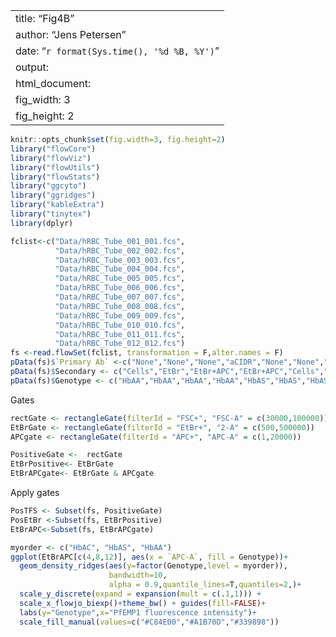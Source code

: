 
---
title: "Fig4B"
author: "Jens Petersen"
date: "`r format(Sys.time(), '%d %B, %Y')`"
output:
  html_document:
fig_width: 3
fig_height: 2
---

```{r, warning=FALSE, message=FALSE}
knitr::opts_chunk$set(fig.width=3, fig.height=2) 
library("flowCore")
library("flowViz")
library("flowUtils")
library("flowStats")
library("ggcyto")
library("ggridges")
library("kableExtra")
library("tinytex")
library(dplyr)

```


```{r}
fclist<-c("Data/hRBC_Tube_001_001.fcs",
          "Data/hRBC_Tube_002_002.fcs",
          "Data/hRBC_Tube_003_003.fcs",
          "Data/hRBC_Tube_004_004.fcs",
          "Data/hRBC_Tube_005_005.fcs",
          "Data/hRBC_Tube_006_006.fcs",
          "Data/hRBC_Tube_007_007.fcs",
          "Data/hRBC_Tube_008_008.fcs",
          "Data/hRBC_Tube_009_009.fcs",
          "Data/hRBC_Tube_010_010.fcs",
          "Data/hRBC_Tube_011_011.fcs",
          "Data/hRBC_Tube_012_012.fcs")
fs <-read.flowSet(fclist, transformation = F,alter.names = F)
pData(fs)$`Primary Ab` <-c("None","None","None","aCIDR","None","None","None","aCIDR","None","None","None","aCIDR")
pData(fs)$Secondary <- c("Cells","EtBr","EtBr+APC","EtBr+APC","Cells","EtBr","EtBr+APC","EtBr+APC","Cells","EtBr","EtBr+APC","EtBr+APC")
pData(fs)$Genotype <- c("HbAA","HbAA","HbAA","HbAA","HbAS","HbAS","HbAS","HbAS","HbAC","HbAC","HbAC","HbAC")
```

Gates
```{r}
rectGate <- rectangleGate(filterId = "FSC+", "FSC-A" = c(30000,100000))
EtBrGate <- rectangleGate(filterId = "EtBr+", "2-A" = c(500,500000))
APCgate <- rectangleGate(filterId = "APC+", "APC-A" = c(1,20000))
```

```{r}
PositiveGate <-  rectGate
EtBrPositive<- EtBrGate
EtBrAPCgate<- EtBrGate & APCgate
```

Apply gates
```{r}
PosTFS <- Subset(fs, PositiveGate)
PosEtBr <-Subset(fs, EtBrPositive)
EtBrAPC<-Subset(fs, EtBrAPCgate)
```

```{r, fig.width=3, fig.height=2}

myorder <- c("HbAC", "HbAS", "HbAA")
ggplot(EtBrAPC[c(4,8,12)], aes(x = `APC-A`, fill = Genotype))+
  geom_density_ridges(aes(y=factor(Genotype,level = myorder)),
                      bandwidth=10,
                      alpha = 0.9,quantile_lines=T,quantiles=2,)+
  scale_y_discrete(expand = expansion(mult = c(.1,1))) +
  scale_x_flowjo_biexp()+theme_bw() + guides(fill=FALSE)+
  labs(y="Genotype",x="PfEMP1 fluorescence intensity")+
  scale_fill_manual(values=c("#C84E00","#A1B70D","#339898"))

```


